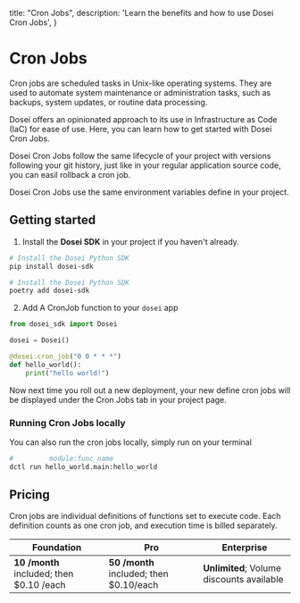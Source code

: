   title: "Cron Jobs",
  description:
    'Learn the benefits and how to use Dosei Cron Jobs',
}

# Cron Jobs
Cron jobs are scheduled tasks in Unix-like operating systems. They are used to automate system maintenance or administration tasks, such as backups, system updates, or routine data processing.

Dosei offers an opinionated approach to its use in Infrastructure as Code (IaC) for ease of use. Here, you can learn how to get started with Dosei Cron Jobs.

Dosei Cron Jobs follow the same lifecycle of your project with versions following your git history, just like in your regular application source code, you can easil rollback a cron job.

Dosei Cron Jobs use the same environment variables define in your project.

## Getting started

1. Install the **Dosei SDK** in your project if you haven't already.
<CodeGroup>

  ```bash {{ title: 'pip' }}
  # Install the Dosei Python SDK
  pip install dosei-sdk
  ```

  ```bash {{ title: 'poetry' }}
  # Install the Dosei Python SDK
  poetry add dosei-sdk
  ```

</CodeGroup>

2. Add A CronJob function to your `dosei` app

```python
from dosei_sdk import Dosei

dosei = Dosei()

@dosei.cron_job("0 0 * * *")
def hello_world():
    print("hello world!")
```

Now next time you roll out a new deployment, your new define cron jobs will be displayed under the Cron Jobs
tab in your project page.

### Running Cron Jobs locally
You can also run the cron jobs locally, simply run on your terminal

```bash
#         module:func_name
dctl run hello_world.main:hello_world
```

## Pricing
Cron jobs are individual definitions of functions set to execute code. Each definition counts as one cron job, and execution time is billed separately.


| Foundation                               | Pro                                     | Enterprise                                |
|------------------------------------------|-----------------------------------------|-------------------------------------------|
| **10 /month** included; then $0.10 /each | **50 /month** included; then $0.10/each | **Unlimited**; Volume discounts available |
